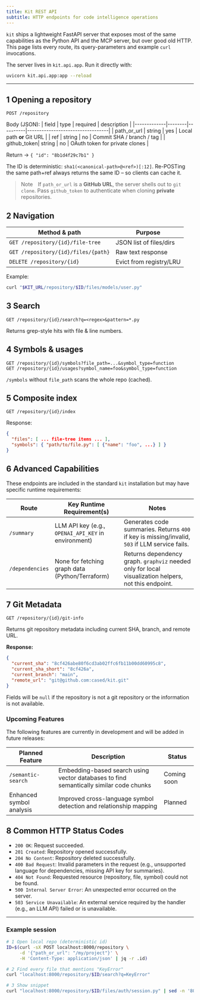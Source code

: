 ```yaml
---
title: Kit REST API
subtitle: HTTP endpoints for code intelligence operations
---
```


`kit` ships a lightweight FastAPI server that exposes most of the same
capabilities as the Python API and the MCP server, but over good old HTTP.
This page lists every route, its query-parameters and example `curl` invocations.

The server lives in `kit.api.app`.  Run it directly with:

```bash
uvicorn kit.api.app:app --reload
```

---
## 1  Opening a repository

```http
POST /repository
```
Body (JSON):
| field       | type   | required | description                      |
|-------------|--------|----------|----------------------------------|
| path_or_url | string | yes      | Local path **or** Git URL        |
| ref         | string | no       | Commit SHA / branch / tag        |
| github_token| string | no       | OAuth token for private clones   |

Return → `{ "id": "8b1d4f29c7b1" }`

The ID is deterministic: `sha1(<canonical-path>@<ref>)[:12]`.  Re-POSTing the
same path+ref always returns the same ID – so clients can cache it.

> Note If `path_or_url` is a **GitHub URL**, the server shells out to `git clone`.  Pass `github_token` to authenticate when cloning **private** repositories.

## 2  Navigation

| Method & path                                   | Purpose                    |
|-------------------------------------------------|----------------------------|
| `GET /repository/{id}/file-tree`                | JSON list of files/dirs    |
| `GET /repository/{id}/files/{path}`             | Raw text response          |
| `DELETE /repository/{id}`                       | Evict from registry/LRU    |

Example:
```bash
curl "$KIT_URL/repository/$ID/files/models/user.py"
```

## 3  Search

```http
GET /repository/{id}/search?q=<regex>&pattern=*.py
```
Returns grep-style hits with file & line numbers.

## 4  Symbols & usages

```http
GET /repository/{id}/symbols?file_path=...&symbol_type=function
GET /repository/{id}/usages?symbol_name=foo&symbol_type=function
```
`/symbols` without `file_path` scans the whole repo (cached).

## 5  Composite index

```http
GET /repository/{id}/index
```
Response:
```json
{
  "files": [ ... file-tree items ... ],
  "symbols": { "path/to/file.py": [ {"name": "foo", ...} ] }
}
```

## 6  Advanced Capabilities

These endpoints are included in the standard `kit` installation but may have specific runtime requirements:

| Route              | Key Runtime Requirement(s)                                    | Notes                                                                 |
|--------------------|---------------------------------------------------------------|-----------------------------------------------------------------------|
| `/summary`         | LLM API key (e.g., `OPENAI_API_KEY` in environment)           | Generates code summaries. Returns `400` if key is missing/invalid, `503` if LLM service fails. |
| `/dependencies`    | None for fetching graph data (Python/Terraform)               | Returns dependency graph. `graphviz` needed only for local visualization helpers, not this endpoint. |

## 7  Git Metadata

```http
GET /repository/{id}/git-info
```

Returns git repository metadata including current SHA, branch, and remote URL.

**Response:**
```json
{
  "current_sha": "8cf426abe80f6cd3ab02ffc6fb11b00dd60995c8",
  "current_sha_short": "8cf426a",
  "current_branch": "main",
  "remote_url": "git@github.com:cased/kit.git"
}
```

Fields will be `null` if the repository is not a git repository or the information is not available.

### Upcoming Features

The following features are currently in development and will be added in future releases:

| Planned Feature | Description | Status |
|-----------------|-------------|--------|
| `/semantic-search` | Embedding-based search using vector databases to find semantically similar code chunks | Coming soon |
| Enhanced symbol analysis | Improved cross-language symbol detection and relationship mapping | Planned |

## 8  Common HTTP Status Codes

*   `200 OK`: Request succeeded.
*   `201 Created`: Repository opened successfully.
*   `204 No Content`: Repository deleted successfully.
*   `400 Bad Request`: Invalid parameters in the request (e.g., unsupported language for dependencies, missing API key for summaries).
*   `404 Not Found`: Requested resource (repository, file, symbol) could not be found.
*   `500 Internal Server Error`: An unexpected error occurred on the server.
*   `503 Service Unavailable`: An external service required by the handler (e.g., an LLM API) failed or is unavailable.

---
### Example session

```bash
# 1 Open local repo (deterministic id)
ID=$(curl -sX POST localhost:8000/repository \
     -d '{"path_or_url": "/my/project"}' \
     -H 'Content-Type: application/json' | jq -r .id)

# 2 Find every file that mentions "KeyError"
curl "localhost:8000/repository/$ID/search?q=KeyError"

# 3 Show snippet
curl "localhost:8000/repository/$ID/files/auth/session.py" | sed -n '80,95p'
``` 